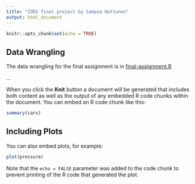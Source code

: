 ```yaml
---
title: "IODS final project by Sampsa Huttunen"
output: html_document
---
```


```r
knitr::opts_chunk$set(echo = TRUE)
```

## Data Wrangling

The data wrangling for the final assignment is in [final-assignment.R](https://github.com/huttusam/IODS-final/blob/master/final-assignment.R)  

...  
 
When you click the **Knit** button a document will be generated that includes both content as well as the output of any embedded R code chunks within the document. You can embed an R code chunk like this:

```r
summary(cars)
```

## Including Plots

You can also embed plots, for example:

```r
plot(pressure)
```

Note that the `echo = FALSE` parameter was added to the code chunk to prevent printing of the R code that generated the plot.
